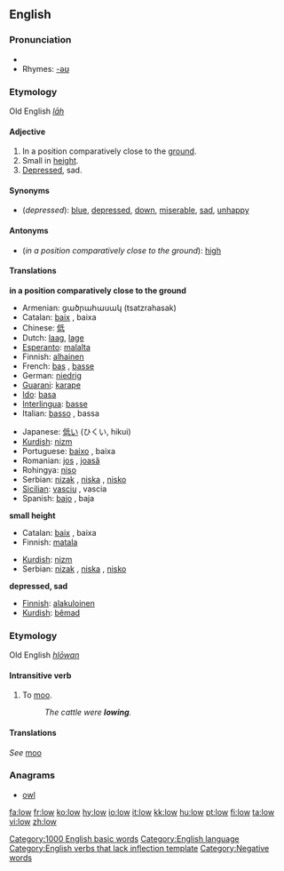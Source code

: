 ==English==

{{rank|laid|cold|led|518|low|American|bad|forward}}

===Pronunciation===
*{{audio|en-us-low.ogg|Audio (US)}}
*Rhymes: [[Rhymes:English:-əʊ|-əʊ]]

===Etymology===
Old English ''[[lāh]]''

====Adjective====
{{en-adj|er}}

# In a position comparatively close to the [[ground]].
# Small in [[height]].
# [[Depressed]], sad.

====Synonyms====
*(''depressed''): [[blue]], [[depressed]], [[down]], [[miserable]], [[sad]], [[unhappy]]

====Antonyms====
*(''in a position comparatively close to the ground''): [[high]]

====Translations====

'''in a position comparatively close to the ground'''
{{top}}
*Armenian: ցածրահասակ (tsatzrahasak)
*Catalan: [[baix]] {{m}}, baixa {{f}}
*Chinese: [[低]]
*Dutch: [[laag]], [[lage]]
*[[Esperanto]]: [[malalta]]
*Finnish: [[alhainen]]
*French: [[bas]] {{m}}, [[basse]] {{f}}
*German: [[niedrig]]
*[[Guarani]]: [[karape]]
*[[Ido]]: [[basa]]
*[[Interlingua]]: [[basse]]
*Italian: [[basso]] {{m}}, bassa {{f}}
{{mid}}
*Japanese: [[低い]] (ひくい, hikui)
*[[Kurdish]]: [[nizm]]
*Portuguese: [[baixo]] {{m}}, baixa {{f}}
*Romanian: [[jos]] {{m}}, [[joasă]] {{f}}
*Rohingya: [[niso]]
*Serbian: [[nizak]] {{m}}, [[niska]] {{f}}, [[nisko]] {{n}}
*[[Sicilian]]: [[vasciu]] {{m}}, vascia {{f}}
*Spanish: [[bajo]] {{m}}, baja {{f}}
{{bottom}}

'''small height'''
{{top}}
*Catalan: [[baix]] {{m}}, baixa {{f}}
*Finnish: [[matala]]
{{mid}}
*[[Kurdish]]: [[nizm]]
*Serbian: [[nizak]] {{m}}, [[niska]] {{f}}, [[nisko]] {{n}}
{{bottom}}

'''depressed, sad'''
{{top}}
*[[Finnish]]: [[alakuloinen]]
*[[Kurdish]]: [[bêmad]]
{{mid}}
{{bottom}}

===Etymology===
Old English ''[[hlōwan]]''

====Intransitive verb====
{{en-verb}}

# To [[moo]].
#:''The cattle were '''lowing'''.''

====Translations====
''See'' [[moo]]

===Anagrams===
*[[owl]]

[[Category:1000 English basic words]]
[[Category:English language]]
[[Category:English verbs that lack inflection template]]
[[Category:Negative words]]

[[fa:low]]
[[fr:low]]
[[ko:low]]
[[hy:low]]
[[io:low]]
[[it:low]]
[[kk:low]]
[[hu:low]]
[[pt:low]]
[[fi:low]]
[[ta:low]]
[[vi:low]]
[[zh:low]]